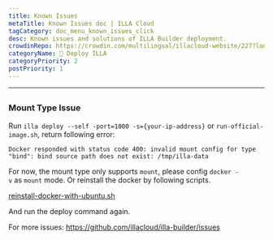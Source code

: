 ```yaml
---
title: Known Issues
metaTitle: Known Issues doc | ILLA Cloud
tagCategory: doc_menu_known_issues_click
desc: Known issues and solutions of ILLA Builder deployment.
crowdinRepo: https://crowdin.com/multilingual/illacloud-website/227?languages=en&filter=basic&value=0
categoryName: 👷 Deploy ILLA
categoryPriority: 2
postPriority: 1
---
```

---

## <h2 hidden>Known Issues</h2>
### Mount Type Issue

Run `illa deploy --self -port=1000 -s={your-ip-address}` or `run-official-image.sh`, return following error:

`Docker responded with status code 400: invalid mount config for type "bind": bind source path does not exist: /tmp/illa-data`

For now, the mount type only supports `mount`, please config `docker -v` as `mount` mode. Or reinstall the docker by following scripts.

[reinstall-docker-with-ubuntu.sh](https://github.com/illacloud/deploy-illa-manually/blob/main/utils/reinstall-docker-with-ubuntu.sh)

And run the deploy command again.

For more issues: https://github.com/illacloud/illa-builder/issues
